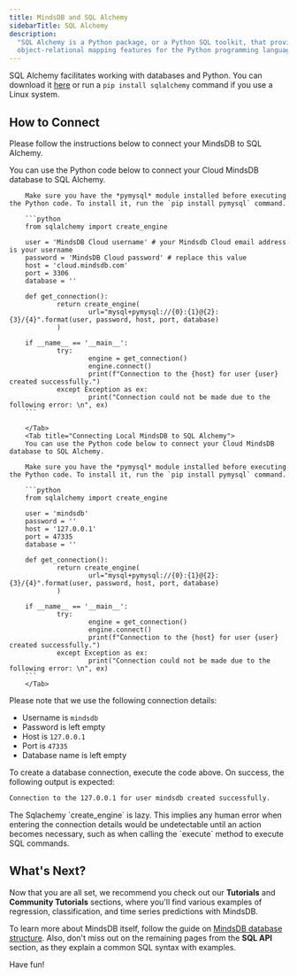 ```yaml
---
title: MindsDB and SQL Alchemy
sidebarTitle: SQL Alchemy
description:
  "SQL Alchemy is a Python package, or a Python SQL toolkit, that provides
  object-relational mapping features for the Python programming language."
---
```


SQL Alchemy facilitates working with databases and Python. You can download it
[here](https://www.sqlalchemy.org/) or run a `pip install sqlalchemy` command if
you use a Linux system.

## How to Connect

Please follow the instructions below to connect your MindsDB to SQL Alchemy.

<Tabs>
        <Tab title="Connecting MindsDB Cloud to SQL Alchemy">
        You can use the Python code below to connect your Cloud MindsDB database to SQL Alchemy.

        Make sure you have the *pymysql* module installed before executing the Python code. To install it, run the `pip install pymysql` command.

        ```python
        from sqlalchemy import create_engine

        user = 'MindsDB Cloud username' # your Mindsdb Cloud email address is your username
        password = 'MindsDB Cloud password' # replace this value
        host = 'cloud.mindsdb.com'
        port = 3306
        database = ''

        def get_connection():
                return create_engine(
                        url="mysql+pymysql://{0}:{1}@{2}:{3}/{4}".format(user, password, host, port, database)
                )

        if __name__ == '__main__':
                try:
                        engine = get_connection()
                        engine.connect()
                        print(f"Connection to the {host} for user {user} created successfully.")
                except Exception as ex:
                        print("Connection could not be made due to the following error: \n", ex)
        ```

        </Tab>
        <Tab title="Connecting Local MindsDB to SQL Alchemy">
        You can use the Python code below to connect your Cloud MindsDB database to SQL Alchemy.

        Make sure you have the *pymysql* module installed before executing the Python code. To install it, run the `pip install pymysql` command.

        ```python
        from sqlalchemy import create_engine

        user = 'mindsdb'
        password = ''
        host = '127.0.0.1'
        port = 47335
        database = ''

        def get_connection():
                return create_engine(
                        url="mysql+pymysql://{0}:{1}@{2}:{3}/{4}".format(user, password, host, port, database)
                )

        if __name__ == '__main__':
                try:
                        engine = get_connection()
                        engine.connect()
                        print(f"Connection to the {host} for user {user} created successfully.")
                except Exception as ex:
                        print("Connection could not be made due to the following error: \n", ex)
        ```
        </Tab>

</Tabs>

Please note that we use the following connection details:

- Username is `mindsdb`
- Password is left empty
- Host is `127.0.0.1`
- Port is `47335`
- Database name is left empty

To create a database connection, execute the code above. On success, the following output is expected:

```bash
Connection to the 127.0.0.1 for user mindsdb created successfully.
```

<Note>
  The Sqlachemy `create_engine` is lazy. This implies any human error when
  entering the connection details would be undetectable until an action becomes
  necessary, such as when calling the `execute` method to execute SQL commands.
</Note>

## What's Next?

Now that you are all set, we recommend you check out our **Tutorials** and
**Community Tutorials** sections, where you'll find various examples of
regression, classification, and time series predictions with MindsDB.

To learn more about MindsDB itself, follow the guide on
[MindsDB database structure](/sql/table-structure/). Also, don't miss out on the
remaining pages from the **SQL API** section, as they explain a common SQL
syntax with examples.

Have fun!
